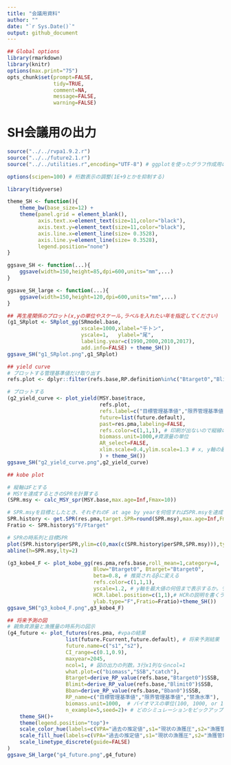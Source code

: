 ```yaml
---
title: "会議用資料"
author: ""
date: "`r Sys.Date()`"
output: github_document
---
```


```r

## Global options
library(rmarkdown)
library(knitr)
options(max.print="75")
opts_chunk$set(prompt=FALSE,
               tidy=TRUE,
               comment=NA,
               message=FALSE,
               warning=FALSE)


```

# SH会議用の出力
```r
source("../../rvpa1.9.2.r")
source("../../future2.1.r")
source("../../utilities.r",encoding="UTF-8") # ggplotを使ったグラフ作成用の関数

options(scipen=100) # 桁数表示の調整(1E+9とかを抑制する)

library(tidyverse)

theme_SH <- function(){
    theme_bw(base_size=12) +
    theme(panel.grid = element_blank(),
          axis.text.x=element_text(size=11,color="black"),
          axis.text.y=element_text(size=11,color="black"),
          axis.line.x=element_line(size= 0.3528),
          axis.line.y=element_line(size= 0.3528),
          legend.position="none")
}

ggsave_SH <- function(...){
    ggsave(width=150,height=85,dpi=600,units="mm",...)
}

ggsave_SH_large <- function(...){
    ggsave(width=150,height=120,dpi=600,units="mm",...)
}

## 再生産関係のプロット(x,yの単位やスケール,ラベルを入れたい年を指定してください)
(g1_SRplot <- SRplot_gg(SRmodel.base,
                        xscale=1000,xlabel="千トン",
                        yscale=1,   ylabel="尾",
                        labeling.year=c(1990,2000,2010,2017),
                        add.info=FALSE) + theme_SH())
ggsave_SH("g1_SRplot.png",g1_SRplot)

## yield curve
# プロットする管理基準値だけ取り出す
refs.plot <- dplyr::filter(refs.base,RP.definition%in%c("Btarget0","Blimit0","Bban0"))

# プロットする
(g2_yield_curve <- plot_yield(MSY.base$trace,
                              refs.plot,
                              refs.label=c("目標管理基準値","限界管理基準値","禁漁水準"),
                              future=list(future.default),
                              past=res.pma,labeling=FALSE,
                              refs.color=c(1,1,1), # 印刷が出ないので縦線の色は黒にすることに
                              biomass.unit=1000,#資源量の単位
                              AR_select=FALSE,
                              xlim.scale=0.4,ylim.scale=1.3 # x, y軸の最大値の何倍までプロットするか。ラベルやyield curveの形を見ながら適宜調整してください
                              ) + theme_SH())
ggsave_SH("g2_yield_curve.png",g2_yield_curve)

## kobe plot

# 縦軸はFとする
# MSYを達成するときのSPRを計算する
(SPR.msy <- calc_MSY_spr(MSY.base,max.age=Inf,Fmax=10))

# SPR.msyを目標としたとき、それぞれのF at age by yearを何倍すればSPR.msyを達成できるか計算
SPR.history <- get.SPR(res.pma,target.SPR=round(SPR.msy),max.age=Inf,Fmax=10)$ysdata
Fratio <- SPR.history$"F/Ftarget"

# SPRの時系列と目標SPR
plot(SPR.history$perSPR,ylim=c(0,max(c(SPR.history$perSPR,SPR.msy))),type="b")
abline(h=SPR.msy,lty=2)

(g3_kobe4_F <- plot_kobe_gg(res.pma,refs.base,roll_mean=1,category=4,
                            Blow="Btarget0", Btarget="Btarget0",
                            beta=0.8, # 推奨されるβに変える
                            refs.color=c(1,1,1),
                            yscale=1.2, # y軸を最大値の何倍まで表示するか。ラベルの重なり具合を見ながら調整してください
                            HCR.label.position=c(1,1),# HCRの説明を書くラベルの位置。相対値なので位置を見ながら調整してください。
                            ylab.type="F",Fratio=Fratio)+theme_SH())
ggsave_SH("g3_kobe4_F.png",g3_kobe4_F)

## 将来予測の図
# 親魚資源量と漁獲量の時系列の図示
(g4_future <- plot_futures(res.pma, #vpaの結果
                   list(future.Fcurrent,future.default), # 将来予測結果
                   future.name=c("s1","s2"),
                   CI_range=c(0.1,0.9),
                   maxyear=2045,
                   ncol=1, # 図の出力の列数。3行x1列ならncol=1
                   what.plot=c("biomass","SSB","catch"),
                   Btarget=derive_RP_value(refs.base,"Btarget0")$SSB,
                   Blimit=derive_RP_value(refs.base,"Blimit0")$SSB,
                   Bban=derive_RP_value(refs.base,"Bban0")$SSB,
                   RP_name=c("目標管理基準値","限界管理基準値","禁漁水準"),
                   biomass.unit=1000,  # バイオマスの単位(100, 1000, or 10000トン)
                   n_example=5,seed=2)+ # どのシミュレーションをピックアップするかはseedの値を変えて調整してください
    theme_SH()+
    theme(legend.position="top")+
    scale_color_hue(labels=c(VPA="過去の推定値",s1="現状の漁獲圧",s2="漁獲管理規則(β=0.8)"))+
    scale_fill_hue(labels=c(VPA="過去の推定値",s1="現状の漁獲圧",s2="漁獲管理規則(β=0.8)"))+
    scale_linetype_discrete(guide=FALSE)
)
ggsave_SH_large("g4_future.png",g4_future)

```


